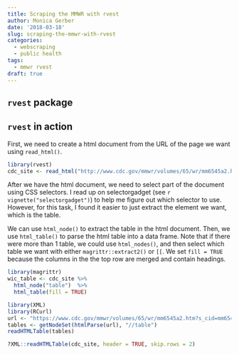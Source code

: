 ```yaml
---
title: Scraping the MMWR with rvest
author: Monica Gerber
date: '2018-03-18'
slug: scraping-the-mmwr-with-rvest
categories:
  - webscraping
  - public health
tags:
  - mmwr rvest
draft: true
---
```


## `rvest` package



## `rvest` in action

First, we need to create a html document from the URL of the page we want using `read_html()`.

```r
library(rvest)
cdc_site <- read_html("http://www.cdc.gov/mmwr/volumes/65/wr/mm6545a2.htm?s_cid=mm6545a2_w")
```

After we have the html document, we need to select part of the document using CSS selectors. I read up on selectorgadget (see `r vignette("selectorgadget")`) to help me figure out which selector to use. However, for this task, I found it easier to just extract the element we want, which is the table.

We can use `html_node()` to extract the table in the html document. Then, we use `html_table()` to parse the html table into a data frame. Note that if there were more than 1 table, we could use `html_nodes()`, and then select which table we want with either `magrittr::extract2()` or `[[`. We set `fill = TRUE` because the columns in the the top row are merged and contain headings.

```r
library(magrittr)
wic_table <- cdc_site %>%
  html_node("table")  %>% 
  html_table(fill = TRUE)
```



```r
library(XML)
library(RCurl)
url <- "https://www.cdc.gov/mmwr/volumes/65/wr/mm6545a2.htm?s_cid=mm6545a2_w"
tables <- getNodeSet(htmlParse(url), "//table")
readHTMLTable(tables)

?XML::readHTMLTable(cdc_site, header = TRUE, skip.rows = 2)
```


